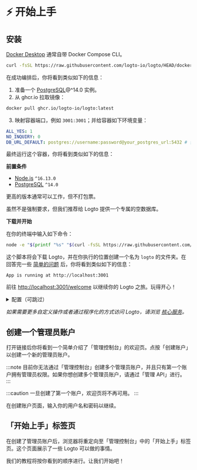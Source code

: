 
# ⚡ 开始上手

## 安装

<Tabs>

<TabItem value="docker-compose" label="Docker Compose">

[Docker Desktop](https://www.docker.com/products/docker-desktop) 通常自带 Docker Compose CLI。

```bash
curl -fsSL https://raw.githubusercontent.com/logto-io/logto/HEAD/docker-compose.yml | docker compose -p logto -f - up
```

在成功编排后，你将看到类似如下的信息：

</TabItem>

<TabItem value="docker" label="Docker">

1. 准备一个 [PostgreSQL](https://www.postgresql.org/)@^14.0 实例。
2. 从 ghcr.io 拉取镜像：

```bash
docker pull ghcr.io/logto-io/logto:latest
```

3. 映射容器端口，例如 `3001:3001`；并给容器如下环境变量：

```yml
ALL_YES: 1
NO_INQUIRY: 0
DB_URL_DEFAULT: postgres://username:password@your_postgres_url:5432 # 替换成你的 Postgres DSN
```

最终运行这个容器，你将看到类似如下的信息：

</TabItem>

<TabItem value="script" label="Download script">

**前置条件**

- [Node.js](https://nodejs.org/) `^16.13.0`
- [PostgreSQL](https://postgresql.org/) `^14.0`

更高的版本通常可以工作，但不打包票。

虽然不是强制要求，但我们推荐给 Logto 提供一个专属的空数据库。

**下载并开始**

在你的终端中输入如下命令：

```bash
node -e "$(printf "%s" "$(curl -fsSL https://raw.githubusercontent.com/logto-io/logto/master/install.js)")"
```

这个脚本将会下载 Logto，并在你执行的位置创建一个名为 `logto` 的文件夹。在回答完一些 [简单的问题](../../references/core/configuration.md#questions) 后，你将看到类似如下的信息：

```text
App is running at http://localhost:3001
```

</TabItem>

</Tabs>

前往 <a target="_blank" href="http://localhost:3001/welcome">http://localhost:3001/welcome</a> 以继续你的 Logto 之旅。玩得开心！

<details>
  <summary>配置（可跳过）</summary>

Logto 使用环境变量进行配置，并支持 `.env` 文件。使用细节以及完整的变量列表见 [配置](../../references/core/configuration.md) 页面。

</details>

_如果需要更多自定义操作或者通过程序化的方式访问 Logto，请浏览 [核心服务](../../references/core/README.mdx)。_

## 创建一个管理员账户

打开链接后你将看到一个简单介绍了「管理控制台」的欢迎页。点按「创建账户」以创建一个新的管理员账户。

:::note
目前你无法通过「管理控制台」创建多个管理员账户，并且只有第一个账户拥有管理员权限。如果你想创建多个管理员账户，请通过「管理 API」进行。
:::

:::caution
一旦创建了第一个账户，欢迎页将不再可用。
:::

在创建账户页面，输入你的用户名和密码以继续。

## 「开始上手」标签页

在创建了管理员账户后，浏览器将重定向至「管理控制台」中的「开始上手」标签页。这个页面展示了一些 Logto 可以做的事情。

我们的教程将按你看到的顺序进行。让我们开始吧！
